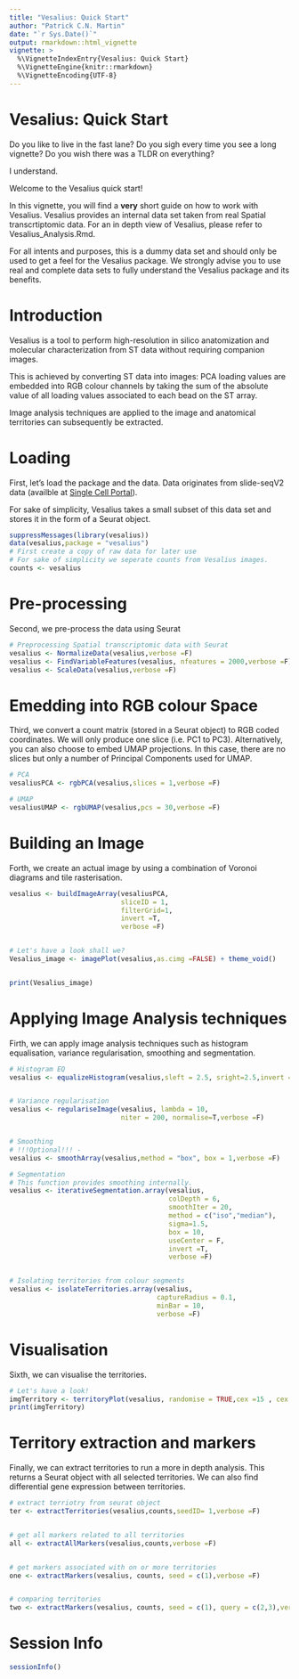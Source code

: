 ```yaml
---
title: "Vesalius: Quick Start"
author: "Patrick C.N. Martin"
date: "`r Sys.Date()`"
output: rmarkdown::html_vignette
vignette: >
  %\VignetteIndexEntry{Vesalius: Quick Start}
  %\VignetteEngine{knitr::rmarkdown}
  %\VignetteEncoding{UTF-8}
---
```



# Vesalius: Quick Start

Do you like to live in the fast lane? Do you sigh every time you see a long
vignette? Do you wish there was a TLDR on everything?

I understand.

Welcome to the Vesalius quick start!

In this vignette, you will find a **very** short guide on how to work with Vesalius.
Vesalius provides an internal data set taken from real Spatial transcrtiptomic
data. For an in depth view of Vesalius, please refer to Vesalius_Analysis.Rmd.

For all intents and purposes, this is a dummy data set and should only be used
to get a feel for the Vesalius package. We strongly advise you to use real and
complete data sets to fully understand the Vesalius package and its benefits.  

# Introduction
Vesalius is a tool to perform high-resolution in silico anatomization and
molecular characterization from ST data without requiring companion images.

This is achieved by converting ST data into images: PCA loading values are
embedded into RGB colour channels by taking the sum of the absolute value of all
loading values associated to each bead on the ST array.

Image analysis techniques are applied to the image and anatomical territories
can subsequently be extracted.

# Loading

First, let's load the package and the data. Data originates from slide-seqV2
data (availble at [Single Cell Portal](https://singlecell.broadinstitute.org/single_cell/study/SCP948/robust-decomposition-of-cell-type-mixtures-in-spatial-transcriptomics#study-download)).

For sake of simplicity, Vesalius takes a small subset of this data set and
stores it in the form of a Seurat object.

```r
suppressMessages(library(vesalius))
data(vesalius,package = "vesalius")
# First create a copy of raw data for later use
# For sake of simplicity we seperate counts from Vesalius images.
counts <- vesalius
```

# Pre-processing
Second, we pre-process the data using Seurat

```r
# Preprocessing Spatial transcriptomic data with Seurat
vesalius <- NormalizeData(vesalius,verbose =F)
vesalius <- FindVariableFeatures(vesalius, nfeatures = 2000,verbose =F)
vesalius <- ScaleData(vesalius,verbose =F)

```

# Emedding into RGB colour Space
Third, we convert a count matrix (stored in a Seurat object) to RGB coded
coordinates. We will only produce one slice (i.e. PC1 to PC3). Alternatively,
you can also choose to embed UMAP projections. In this case, there are no
slices but only a number of Principal Components used for UMAP.

```r
# PCA
vesaliusPCA <- rgbPCA(vesalius,slices = 1,verbose =F)

# UMAP
vesaliusUMAP <- rgbUMAP(vesalius,pcs = 30,verbose =F)
```

# Building an Image
Forth, we create an actual image by using a combination of Voronoi diagrams and
tile rasterisation.

```r
vesalius <- buildImageArray(vesaliusPCA,
                            sliceID = 1,
                            filterGrid=1,
                            invert =T,
                            verbose =F)


# Let's have a look shall we?
Vesalius_image <- imagePlot(vesalius,as.cimg =FALSE) + theme_void()


print(Vesalius_image)

```

# Applying Image Analysis techniques
Firth, we can apply image analysis techniques such as histogram equalisation,
variance regularisation, smoothing and segmentation.

```r
# Histogram EQ
vesalius <- equalizeHistogram(vesalius,sleft = 2.5, sright=2.5,invert =T,verbose =F)


# Variance regularisation
vesalius <- regulariseImage(vesalius, lambda = 10,
                            niter = 200, normalise=T,verbose =F)


# Smoothing
# !!!Optional!!! -
vesalius <- smoothArray(vesalius,method = "box", box = 1,verbose =F)

# Segmentation
# This function provides smoothing internally.
vesalius <- iterativeSegmentation.array(vesalius,
                                        colDepth = 6,
                                        smoothIter = 20,
                                        method = c("iso","median"),
                                        sigma=1.5,
                                        box = 10,
                                        useCenter = F,
                                        invert =T,
                                        verbose =F)


# Isolating territories from colour segments
vesalius <- isolateTerritories.array(vesalius,
                                     captureRadius = 0.1,
                                     minBar = 10,
                                     verbose =F)


```

# Visualisation
Sixth, we can visualise the territories.

```r
# Let's have a look!
imgTerritory <- territoryPlot(vesalius, randomise = TRUE,cex =15 , cex.pt=3.5)
print(imgTerritory)
```  

# Territory extraction and markers

Finally, we can extract territories to run a more in depth analysis. This returns
a Seurat object with all selected territories. We can also find differential gene
expression between territories.


```r
# extract terriotry from seurat object
ter <- extractTerritories(vesalius,counts,seedID= 1,verbose =F)


# get all markers related to all territories
all <- extractAllMarkers(vesalius,counts,verbose =F)


# get markers associated with on or more territories
one <- extractMarkers(vesalius, counts, seed = c(1),verbose =F)


# comparing territories
two <- extractMarkers(vesalius, counts, seed = c(1), query = c(2,3),verbose =F)

```

# Session Info

```r
sessionInfo()
```
